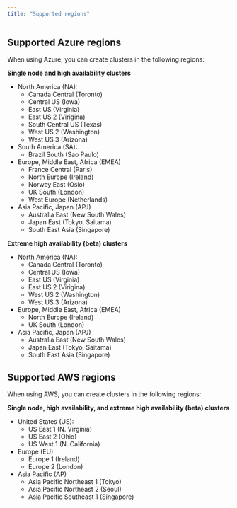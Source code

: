 ```yaml
---
title: "Supported regions"
---
```


## Supported Azure regions 

When using Azure, you can create clusters in the following regions:

**Single node and high availability clusters**

- North America (NA):
  - Canada Central (Toronto)
  - Central US (Iowa)
  - East US (Virginia)
  - East US 2 (Virigina)
  - South Central US (Texas)
  - West US 2 (Washington)
  - West US 3 (Arizona)
- South America (SA):
  - Brazil South (Sao Paulo)
- Europe, Middle East, Africa (EMEA)
  - France Central (Paris)
  - North Europe (Ireland)
  - Norway East (Oslo)
  - UK South (London)
  - West Europe (Netherlands)
- Asia Pacific, Japan (APJ)
  - Australia East (New South Wales)
  - Japan East (Tokyo, Saitama)
  - South East Asia (Singapore)

**Extreme high availability (beta) clusters** 

- North America (NA):
  - Canada Central (Toronto)
  - Central US (Iowa)
  - East US (Virginia)
  - East US 2 (Virigina)
  - West US 2 (Washington)
  - West US 3 (Arizona)
- Europe, Middle East, Africa (EMEA)
  - North Europe (Ireland)
  - UK South (London)
- Asia Pacific, Japan (APJ)
  - Australia East (New South Wales)
  - Japan East (Tokyo, Saitama)
  - South East Asia (Singapore)

## Supported AWS regions 

When using AWS, you can create clusters in the following regions:

**Single node, high availability, and extreme high availability (beta) clusters**

- United States (US):
  - US East 1 (N. Virginia)
  - US East 2 (Ohio)
  - US West 1 (N. California)
- Europe (EU)
  - Europe 1 (Ireland)
  - Europe 2 (London)
- Asia Pacific (AP)
  - Asia Pacific Northeast 1 (Tokyo)
  - Asia Pacific Northeast 2 (Seoul)
  - Asia Pacific Southeast 1 (Singapore)
